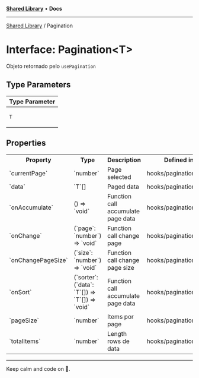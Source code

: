 
<Meta title="Libs/Shared/interfaces/Pagination" />



[**Shared Library**](/?path=/docs/libs-shared-overview--page) • **Docs**

***

[Shared Library](/?path=/docs/libs-shared-overview--page) / Pagination

# Interface: Pagination\<T\>

Objeto retornado pelo `usePagination`

## Type Parameters

<table>
<thead>
<tr>
<th>Type Parameter</th>
</tr>
</thead>
<tbody>
<tr>
<td>

`T`

</td>
</tr>
</tbody>
</table>

## Properties

<table>
<tr><th>Property</th><th>Type</th><th>Description</th><th>Defined in</th></tr>
<tr></tr>
<tr><td>`currentPage`</td><td>`number`</td><td>Page selected</td><td>hooks/pagination.ts:28</td></tr>
<tr><td>`data`</td><td>`T`[]</td><td>Paged data</td><td>hooks/pagination.ts:22</td></tr>
<tr><td>`onAccumulate`</td><td>() => `void`</td><td>Function call accumulate page data</td><td>hooks/pagination.ts:34</td></tr>
<tr><td>`onChange`</td><td>(`page`: `number`) => `void`</td><td>Function call change page</td><td>hooks/pagination.ts:30</td></tr>
<tr><td>`onChangePageSize`</td><td>(`size`: `number`) => `void`</td><td>Function call change page size</td><td>hooks/pagination.ts:32</td></tr>
<tr><td>`onSort`</td><td>(`sorter`: (`data`: `T`[]) => `T`[]) => `void`</td><td>Function call accumulate page data</td><td>hooks/pagination.ts:36</td></tr>
<tr><td>`pageSize`</td><td>`number`</td><td>Items por page</td><td>hooks/pagination.ts:26</td></tr>
<tr><td>`totalItems`</td><td>`number`</td><td>Length rows de data</td><td>hooks/pagination.ts:24</td></tr>
</table>


***

Keep calm and code on 🤘.